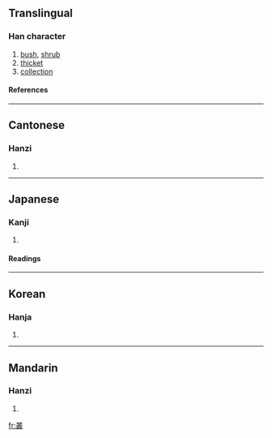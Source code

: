 {{see|丛}}

==Translingual==
===Han character===
{{Han char|rn=29|rad=又|as=16|sn=18|four=3214<sub>7</sub>|canj=廿金廿水 (TCTE)}}
# [[bush]], [[shrub]]
# [[thicket]]
# [[collection]]
====References====
{{Han ref|kx=0167.120|dkj=03220|dj=0379.080|hdz=10402.150|uh=53E2|ud=21474|bh=C24F|bd=49743}}
----
==Cantonese==
===Hanzi===
{{yue-hanzi|jyut=|y=chung4}}
# {{defn|Cantonese}}
----
==Japanese==
===Kanji===
{{ja-kanji|grade=|rs=又16}}
# {{defn|Japanese}} 
====Readings====
{{ja-readings|on=[[そう]] (sō)|kun=[[くさむら]] (kusamura), [[むらがる]] (muragaru)}}
----
==Korean==
===Hanja===
{{ko-hanja|hangeul=총|rv=chong|mr=ch'ong}}
# {{defn|Korean}}
----
==Mandarin==
===Hanzi===
{{cmn-hanzi|sim=丛|pin=[[cóng]] ([[cong2]])|wg=ts'ung<sup>2</sup>}}
# {{defn|Mandarin}}

[[fr:叢]]